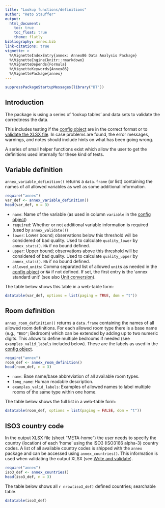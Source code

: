 ```yaml
---
title: "Lookup functions/definitions"
author: "Reto Stauffer"
output:
  html_document:
    toc: true
    toc_float: true
    theme: flatly
bibliography: annex.bib
link-citations: true
vignette: >
  %\VignetteIndexEntry{annex: Annex86 Data Analysis Package}
  %\VignetteEngine{knitr::rmarkdown}
  %\VignetteDepends{Formula}
  %\VignetteKeywords{Annex86}
  %\VignettePackage{annex}
---
```


```r
suppressPackageStartupMessages(library("DT"))
```


## Introduction

The package is using a series of 'lookup tables' and data sets to validate
the correctness the data.

This includes testing if the [config object](config.html) are in the
correct format or to [validate the XLSX file](write_and_validate.html).
In case problems are found, the error messages, warnings, and notes should include
hints on what has been going wrong.

A series of small helper functions exist which allow the user to get the definitions
used internally for these kind of tests.

## Variable definition

`annex_variable_definition()` returns a `data.frame` (or list) containing
the names of all allowed variables as well as some additional information.

```r
require("annex")
var_def <- annex_variable_definition()
head(var_def, n = 3)
```

* `name`: Name of the variable (as used in column `variable` in the [config object](config.html))
* `required`: Whether or not additional variable information is required (used by `annex_validate()`)
* `lower`: Lower bound; observations below this threshold will be considered of bad quality. Used to calculate `quality_lower` by `annex_stats()`. `NA` if no bound defined.
* `upper`: Upper bound; observations above this threshold will be considered of bad quality. Used to calculate `quality_upper` by `annex_stats()`. `NA` if no bound defined.
* `allowed_units`: Comma separated list of allowed `unit`s as needed in the [config object](config.html) or `NA` if not defined. If set, the first entry is the 'annex standard unit'
    (see also [Unit conversion](unitconversion.html)).

The table below shows this table in a web-table form:

```r
datatable(var_def, options = list(paging = TRUE, dom = "t"))
```

## Room definition

`annex_room_definition()` returns a `data.frame` containing
the names of all allowed room definitions. For each allowed room type
there is a base name (e.g., `"BED"`; Bedroom) which can be extended by adding
up to two numeric digits. This allows to define multiple bedrooms if needed
(see `examples_valid_labels` included below).
These are the labels as used in the [config object](config.html).

```r
require("annex")
room_def <- annex_room_definition()
head(room_def, n = 3)
```

* `name`: Base name/base abbreviation of all available room types.
* `long_name`: Human readable description.
* `examples_valid_labels`: Examples of allowed names to label multiple rooms of the same
    type within one home.

The table below shows the full list in a web-table form:

```r
datatable(room_def, options = list(paging = FALSE, dom = "t"))
```

## ISO3 country code

In the output XLSX file (sheet "META-home") the user needs to specify
the country (location) of each 'home' using the ISO3 (ISO3166 alpha-3) country codes.
A list of all available country codes is shipped with the `annex` package and can
be accessed using `annex_countries()`. This information is used when validating
the output XLSX (see [Write and validate](write_and_validate.xlsx)).

```r
require("annex")
iso3_def <- annex_countries()
head(iso3_def, n = 3)
```

The table below shows all `r nrow(iso3_def)` defined countries; searchable table.

```r
datatable(iso3_def)
```


